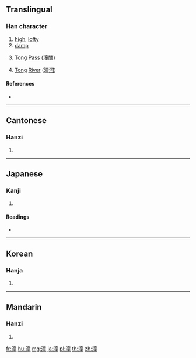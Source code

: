 ==Translingual==

===Han character===
{{Han char|rn=85|rad=水|as=12|sn=15|four=30114|canj=EYTG}}

# [[high]], [[lofty]]
# [[damp]]
# {{lb|zh|geography}} [[Tong]] [[pass|Pass]] (潼[[關]])
# {{lb|zh|geography}} [[Tong]] [[river|River]] (潼[[河]])

====References====
* {{Han ref|kx=0651.110|dkj=18302|dj=1061.170|hdz=31746.070|uh=6F7C|ud=28540|bh=BCE0|bd=48352}}

----

==Cantonese==

===Hanzi===
{{yue-hanzi|jyut=|y=tung4}}

# {{defn|lang=yue|sort=水12}}

----

==Japanese==

===Kanji===
{{ja-kanji|grade=|rs=水12}}

# {{defn|lang=ja|sort=水12}}

====Readings====
* {{ja-readings|on=[[どう]] (dō), [[とう]] (tō)|kun=}}

----

==Korean==

===Hanja===
{{ko-hanja|hangeul=동|eumhun=|rv=dong|mr=tong|y=tong}}

# {{defn|lang=ko|sort=水12}}

----

==Mandarin==

===Hanzi===
{{cmn-hanzi|pin=[[tóng]] ([[tong2]])|wg=t'ung<sup>2</sup>}}

# {{defn|lang=cmn|sort=水12}}

[[fr:潼]]
[[hu:潼]]
[[mg:潼]]
[[ja:潼]]
[[pl:潼]]
[[th:潼]]
[[zh:潼]]